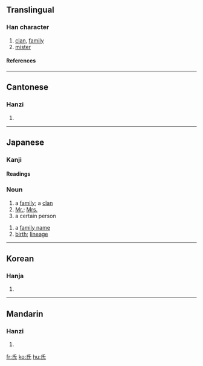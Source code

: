 ==Translingual==
{{Han stroke|[[Image:氏-order.gif]]}}
===Han character===
{{Han char|rn=83|rad=氏|as=00|sn=4|four=7274<sub>0</sub>|canj=竹女心 (HVP)}}
# [[clan]], [[family]]
# [[mister]]
====References====
{{Han ref|kx=0597.180|dkj=17026|dj=0988.300|hdz=32130.010|uh=6C0F|ud=27663|bh=A4F3|bd=42227}}

----
==Cantonese==
===Hanzi===
{{yue-hanzi|jyut=[[si6]], [[zi1]]|y=[[si6]], [[ji1]]}}
# {{defn|Cantonese}}

----
==Japanese==
===Kanji===
{{ja-kanji|rs=氏00|grade=4}}
====Readings====
{{ja-readings|on=[[し]] (shi)
|kun=[[うじ]] (uji)
}}

===Noun===
{{ja-noun|k|hira=し|rom=shi}}
# a [[family]]; a [[clan]]
# [[Mr.]]; [[Mrs.]]
# a certain person
{{ja-noun|k|hira=うじ|rom=uji}}
# a [[family name]]
# [[birth]]; [[lineage]]

----
==Korean==
===Hanja===
{{ko-hanja|hangeul=[[씨]], [[지]]|eumhun=|rv=ssi, ji|mr=ssi, chi|y=ssi, ci}}
# {{defn|Korean}}

----
==Mandarin==
===Hanzi===
{{cmn-hanzi|pin=[[shì]] ([[shi4]]), [[zhī]] ([[zhi1]]), [[jīng]] ([[jing1]])|wg=shih<sup>4</sup>}}
# {{defn|Mandarin}}

[[fr:氏]]
[[ko:氏]]
[[hu:氏]]